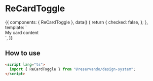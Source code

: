 
<Meta title="Components/CardToggle" component={ReCardToggle} />

# ReCardToggle

<Canvas>
  <Story name="basic">
    {{
      components: { ReCardToggle },
      data() {
        return {
          checked: false,
        };
      },
      template: `
        <div style="max-width: 300px;">
          <ReCardToggle v-model="checked" label="My Label">
            My card content
          </ReCardToggle>
        </div>
      `,
    }}
  </Story>
</Canvas>

<Description of={ReCardToggle} />

## How to use

```html
<script lang="ts">
  import { ReCardToggle } from "@reservando/design-system";
</script>
```

<ArgsTable of={ReCardToggle} />
